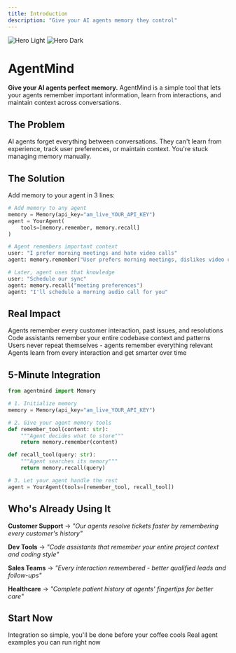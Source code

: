 ```yaml
---
title: Introduction
description: "Give your AI agents memory they control"
---
```


<img
  className="block dark:hidden"
  src="/images/hero-light.svg"
  alt="Hero Light"
/>
<img
  className="hidden dark:block"
  src="/images/hero-dark.svg"
  alt="Hero Dark"
/>

# AgentMind

**Give your AI agents perfect memory.** AgentMind is a simple tool that lets your agents remember important information, learn from interactions, and maintain context across conversations.

## The Problem

AI agents forget everything between conversations. They can't learn from experience, track user preferences, or maintain context. You're stuck managing memory manually.

## The Solution

Add memory to your agent in 3 lines:

```python
# Add memory to any agent
memory = Memory(api_key="am_live_YOUR_API_KEY")
agent = YourAgent(
    tools=[memory.remember, memory.recall]
)

# Agent remembers important context
user: "I prefer morning meetings and hate video calls"
agent: memory.remember("User prefers morning meetings, dislikes video calls")

# Later, agent uses that knowledge
user: "Schedule our sync"
agent: memory.recall("meeting preferences")
agent: "I'll schedule a morning audio call for you"
```

## Real Impact

<CardGroup cols={2}>
  <Card
    title="Faster Support"
    icon="clock"
  >
    Agents remember every customer interaction, past issues, and resolutions
  </Card>
  <Card
    title="Better Development"
    icon="rocket"
  >
    Code assistants remember your entire codebase context and patterns
  </Card>
  <Card
    title="No Repetition"
    icon="arrows-rotate"
  >
    Users never repeat themselves - agents remember everything relevant
  </Card>
  <Card
    title="Self-Improving Agents"
    icon="chart-line"
  >
    Agents learn from every interaction and get smarter over time
  </Card>
</CardGroup>

## 5-Minute Integration

```python
from agentmind import Memory

# 1. Initialize memory
memory = Memory(api_key="am_live_YOUR_API_KEY")

# 2. Give your agent memory tools
def remember_tool(content: str):
    """Agent decides what to store"""
    return memory.remember(content)

def recall_tool(query: str):
    """Agent searches its memory"""
    return memory.recall(query)

# 3. Let your agent handle the rest
agent = YourAgent(tools=[remember_tool, recall_tool])
```

## Who's Already Using It

**Customer Support** → *"Our agents resolve tickets faster by remembering every customer's history"*

**Dev Tools** → *"Code assistants that remember your entire project context and coding style"*

**Sales Teams** → *"Every interaction remembered - better qualified leads and follow-ups"*

**Healthcare** → *"Complete patient history at agents' fingertips for better care"*

## Start Now

<CardGroup cols={2}>
  <Card
    title="5-Minute Quickstart"
    icon="bolt"
    href="/quickstart"
  >
    Integration so simple, you'll be done before your coffee cools
  </Card>
  <Card
    title="See It In Action"
    icon="play"
    href="/essentials/quick-examples"
  >
    Real agent examples you can run right now
  </Card>
</CardGroup>
